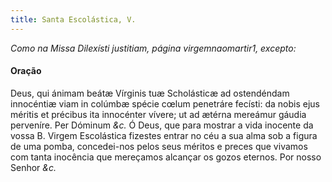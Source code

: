 ```yaml
---
title: Santa Escolástica, V.
---
```


<em>Como na Missa Dilexísti justitiam, página virgemnaomartir1, excepto:</em>

<h4 class="text-center">Oração</h4>
<div class="grid grid-cols-2 gap-5">
  <span class="text-justify">
    Deus, qui ánimam beátæ Vírginis tuæ Scholásticæ ad ostendéndam innocéntiæ
    viam in colúmbæ spécie cœlum penetráre fecísti: da nobis ejus méritis et
    précibus ita innocénter vívere; ut ad ætérna mereámur gáudia perveníre. Per
    Dóminum <em>&c.</em>
  </span>
  <span class="text-justify">
    Ó Deus, que para mostrar a vida inocente da vossa B. Virgem Escolástica
    fizestes entrar no céu a sua alma sob a figura de uma pomba, concedei-nos
    pelos seus méritos e preces que vivamos com tanta inocência que mereçamos
    alcançar os gozos eternos. Por nosso Senhor <em>&c.</em>
  </span>
</div>
